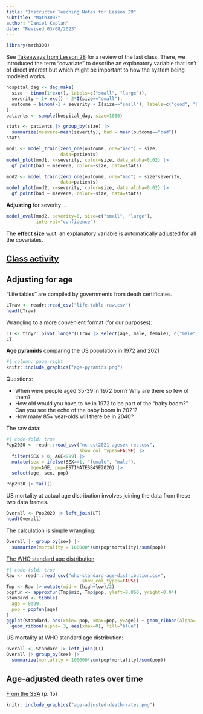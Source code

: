 ```yaml
---
title: "Instructor Teaching Notes for Lesson 29"
subtitle: "Math300Z"
author: "Daniel Kaplan"
date: "Revised 03/08/2023"
---
```



```r
library(math300)
```

See [Takeaways from Lesson 28](https://dtkaplan.github.io/Math300blog/posts/Takeaways-28/) for a review of the last class. There, we introduced the term "covariate" to describe an explanatory variable that isn't of direct interest but which might be important to how the system being modeled works. 

```r
hospital_dag <- dag_make(
  size ~ binom(1+exo(), labels=c("small", "large")),
  severity ~ 1+ exo() - 2*I(size=="small"),
  outcome ~ binom(-1 + severity + I(size=="small"), labels=c("good", "bad"))
)
patients <- sample(hospital_dag, size=1000)
```

```r
stats <- patients |> group_by(size) |>
  summarize(msevere=mean(severity), bad = mean(outcome=="bad"))
stats
```

```r
mod1 <- model_train(zero_one(outcome, one="bad") ~ size, 
                    data=patients)
model_plot(mod1, x=severity, color=size, data_alpha=0.02) |>
  gf_point(bad ~ msevere, color=~size, data=stats)
```


```r
mod2 <- model_train(zero_one(outcome, one="bad") ~ size*severity, 
                    data=patients)
model_plot(mod2, x=severity, color=size, data_alpha=0.02) |>
  gf_point(bad ~ msevere, color=~size, data=stats)
```

**Adjusting** for severity ...

```r
model_eval(mod2, severity=0, size=c("small", "large"),
           interval="confidence")
```

The **effect size** w.r.t. an explanatory variable is automatically adjusted for all the covariates.

## [Class activity](adjusting-activity.Rmd)



## Adjusting for age

"Life tables" are compiled by governments from death certificates.

```r
LTraw <- readr::read_csv("life-table-raw.csv")
head(LTraw)
```

Wrangling to a more convenient format (for our purposes):

```r
LT <- tidyr::pivot_longer(LTraw |> select(age, male, female), c("male", "female"), names_to="sex", values_to="mortality")
LT
```

**Age pyramids** comparing the US population in 1972 and 2021

```r
#| column: page-right
knitr::include_graphics("age-pyramids.png")
```

Questions:

- When were people aged 35-39 in 1972 born? Why are there so few of them?
- How old would you have to be in 1972 to be part of the "baby boom?" Can you see the echo of the baby boom in 2021?
- How many 85+ year-olds will there be in 2040?

The raw data:

```r
#| code-fold: true
Pop2020 <- readr::read_csv("nc-est2021-agesex-res.csv",
                           show_col_types=FALSE) |>
  filter(SEX > 0, AGE<999) |>
  mutate(sex = ifelse(SEX==1, "female", "male"), 
         age=AGE, pop=ESTIMATESBASE2020) |> 
  select(age, sex, pop)
```

```r
Pop2020 |> tail()
```

US mortality at actual age distribution involves joining the data from these two data frames.

```r
Overall <- Pop2020 |> left_join(LT)
head(Overall)
```

The calculation is simple wrangling:

```r
Overall |> group_by(sex) |>
  summarize(mortality = 100000*sum(pop*mortality)/sum(pop))
```


[The WHO standard age distribution](https://seer.cancer.gov/stdpopulations/world.who.html)

```r
#| code-fold: true
Raw <- readr::read_csv("who-standard-age-distribution.csv",
                            show_col_types=FALSE)
Tmp <- Raw |> mutate(mid = (high+low)/2)
popfun <- approxfun(Tmp$mid, Tmp$pop, yleft=8.860, yright=0.04)
Standard <- tibble(
  age = 0:99,
  pop = popfun(age)
)
ggplot(Standard, aes(xmin=-pop, xmax=pop, y=age)) + geom_ribbon(alpha=.3, aes(xmin=0), fill="green") + 
  geom_ribbon(alpha=.3, aes(xmax=0), fill="blue")  
```

US mortality at WHO standard age distribution:

```r
Overall <- Standard |> left_join(LT)
Overall |> group_by(sex) |>
  summarize(mortality = 100000*sum(pop*mortality)/sum(pop))
```

## Age-adjusted death rates over time

[From the SSA](https://www.ssa.gov/oact/NOTES/pdf_studies/study120.pdf) (p. 15)

```r
knitr::include_graphics("age-adjusted-death-rates.png")
```

